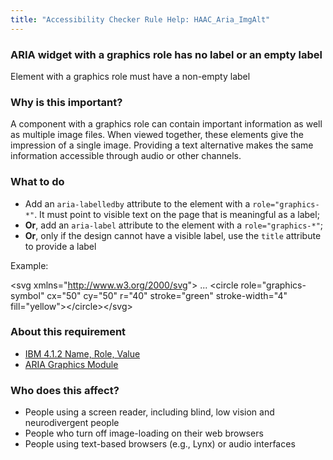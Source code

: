 ```yaml
---
title: "Accessibility Checker Rule Help: HAAC_Aria_ImgAlt"
---
```


<div className="toolHelp">
<Row>
<Column colLg={16} colMd={8} colSm={4} className="toolHead">

### ARIA widget with a graphics role has no label or an empty label

<div id="locLevel"></div>

Element with a graphics role must have a non-empty label

</Column>
</Row>
<Row>
<Column colLg={11} colMd={5} colSm={4} className="toolMain">

### Why is this important?

A component with a graphics role can contain important information as well as multiple image files. When viewed together, these elements give the impression of a single image. Providing a text alternative makes the same information accessible through audio or other channels.

<div id="locSnippet"></div>

### What to do

* Add an `aria-labelledby` attribute to the element with a `role="graphics-*"`. It must point to visible text on the page that is meaningful as a label;
* **Or**, add an `aria-label` attribute to the element with a `role="graphics-*"`;
* **Or**, only if the design cannot have a visible label, use the `title` attribute to provide a label

Example:

<CodeSnippet type="single" light={true}>&lt;svg xmlns="http://www.w3.org/2000/svg"&gt; ... &lt;circle role="graphics-symbol" cx="50" cy="50" r="40" stroke="green" stroke-width="4" fill="yellow"&gt;&lt;/circle&gt;&lt;/svg&gt;</CodeSnippet>

</Column>
<Column colLg={5} colMd={3} colSm={4} className="toolLeft">

### About this requirement

* [IBM 4.1.2 Name, Role, Value](https://www.ibm.com/able/requirements/requirements/#4_1_2)
* [ARIA Graphics Module](https://w3c.github.io/graphics-aria/)

### Who does this affect?

* People using a screen reader, including blind, low vision and neurodivergent people
* People who turn off image-loading on their web browsers
* People using text-based browsers (e.g., Lynx) or audio interfaces

</Column>
</Row>
</div>

